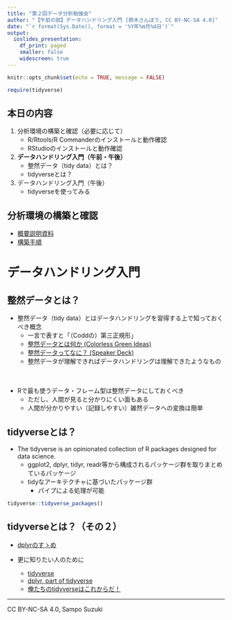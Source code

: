 ---
title: "第２回データ分析勉強会"
author: "【午前の部】データハンドリング入門 [鈴木さんぽう, CC BY-NC-SA 4.0]"
date: "`r format(Sys.Date(), format = '%Y年%m月%d日')`"
output:
  ioslides_presentation:
    df_print: paged
    smaller: false
    widescreen: true
---

```{r setup, include=FALSE}
knitr::opts_chunk$set(echo = TRUE, message = FALSE)

require(tidyverse)
```


## 本日の内容
1. 分析環境の構築と確認（必要に応じて）
    * R/Rtools/R Commanderのインストールと動作確認
    * RStudioのインストールと動作確認
1. **データハンドリング入門（午前・午後）**
    * 整然データ（tidy data）とは？
    * tidyverseとは？
1. データハンドリング入門（午後）
    * tidyverseを使ってみる

## 分析環境の構築と確認
* [概要説明資料](./01_guidance_am.html)
* [構築手順](../../program/env_index.html)


# データハンドリング入門

## 整然データとは？
* 整然データ（tidy data）とはデータハンドリングを習得する上で知っておくべき概念
    * 一言で表すと「（Coddの）第三正規形」
    * [整然データとは何か (Colorless Green Ideas)](http://id.fnshr.info/2017/01/09/tidy-data-intro/)
    * [整然データってなに？ (Speaker Deck)](https://speakerdeck.com/fnshr/zheng-ran-detatutenani)
    * 整然データが理解できればデータハンドリングは理解できたようなもの

　  

* Rで最も使うデータ・フレーム型は整然データにしておくべき
    * ただし、人間が見ると分かりにくい面もある
    * 人間が分かりやすい（記録しやすい）雑然データへの変換は簡単

## tidyverseとは？
* The tidyverse is an opinionated collection of R packages designed for data science.
    * ggplot2, dplyr, tidyr, readr等から構成されるパッケージ群を取りまとめているパッケージ
    * tidyなアーキテクチャに基づいたパッケージ群
        * パイプによる処理が可能
    
```{r, comment=""}
tidyverse::tidyverse_packages()
```

## tidyverseとは？（その２）
* [dplyrのすゝめ](../../program/basics_dplyr.html)

* 更に知りたい人のために
    * [tidyverse](https://www.tidyverse.org/)
    * [dplyr, part of tidyverse](http://dplyr.tidyverse.org/index.html)
    * [俺たちのtidyverseはこれからだ！](http://notchained.hatenablog.com/entry/tidyverse)

---

CC BY-NC-SA 4.0, Sampo Suzuki